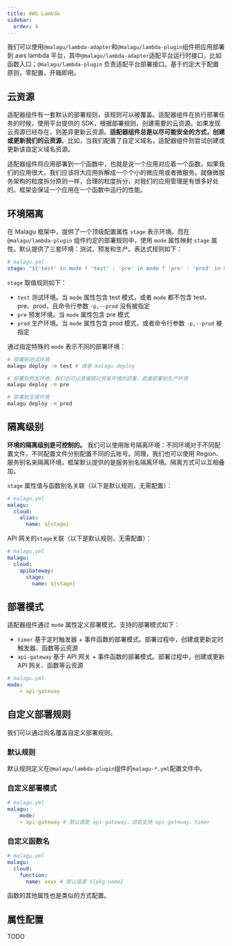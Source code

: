 ```yaml
---
title: AWS Lambda
sidebar:
  order: 4
---
```


我们可以使用`@malagu/lambda-adapter`和`@malagu/lambda-plugin`组件把应用部署到 aws lambda 平台，其中`@malagu/lambda-adapter`适配平台运行时接口，比如函数入口；`@malagu/lambda-plugin` 负责适配平台部署接口。基于约定大于配置原则，零配置，开箱即用。

## 云资源

适配器组件有一套默认的部署规则，该规则可以被覆盖。适配器组件在执行部署任务的时候，使用平台提供的 SDK，根据部署规则，创建需要的云资源。如果发现云资源已经存在，则差异更新云资源。**适配器组件总是以尽可能安全的方式，创建或更新我们的云资源**。比如，当我们配置了自定义域名，适配器组件则尝试创建或更新该自定义域名资源。

适配器组件将应用部署到一个函数中，也就是说一个应用对应着一个函数，如果我们的应用很大，我们应该将大应用拆解成一个个小的微应用或者微服务。就像微服务架构的粒度拆分原则一样，合理的粒度拆分，对我们的应用管理是有很多好处的。框架会保证一个应用在一个函数中运行的性能。

## 环境隔离

在 Malagu 框架中，提供了一个顶级配置属性 `stage` 表示环境。而在 `@malagu/lambda-plugin` 组件约定的部署规则中，使用 `mode` 属性映射 `stage` 属性。默认提供了三套环境：测试、预发和生产。表达式规则如下：

```yml
# malagu.yml
stage: "${'test' in mode ? 'test' : 'pre' in mode ? 'pre' : 'prod' in mode ? 'prod' : cliContext.prod ? 'prod' : 'test'}" # test, pre, prod
```

`stage` 取值规则如下：

- `test` 测试环境。当 `mode` 属性包含 test 模式，或者 `mode` 都不包含 test、pre、prod，且命令行参数 `-p,--prod` 没有被指定
- `pre` 预发环境。当 `mode` 属性包含 pre 模式
- `prod` 生产环境。当 `mode` 属性包含 prod 模式，或者命令行参数 `-p,--prod` 被指定

通过指定特殊的 `mode` 表示不同的部署环境：

```bash
# 部署到测试环境
malagu deploy -m test # 或者 malagu deploy

# 部署到预发环境，我们也可以直接跳过预发环境的部署，直接部署到生产环境
malagu deploy -m pre

# 部署到生成环境
malagu deploy -m prod
```

## 隔离级别

**环境的隔离级别是可控制的。** 我们可以使用账号隔离环境：不同环境对于不同配置文件，不同配置文件分别配置不同的云账号。同理，我们也可以使用 Region、服务别名来隔离环境。框架默认提供的是服务别名隔离环境。隔离方式可以互相叠加。

`stage` 属性值与函数别名关联（以下是默认规则，无需配置）：

```yml
# malagu.yml
malagu:
  cloud:
    alias:
      name: ${stage}
```

API 网关的`stage`关联（以下是默认规则，无需配置）：

```yml
# malagu.yml
malagu:
  cloud:
    apiGateway:
      stage:
        name: ${stage}
```

## 部署模式

适配器组件通过 `mode` 属性定义部署模式，支持的部署模式如下：

- `timer` 基于定时触发器 + 事件函数的部署模式。部署过程中，创建或更新定时触发器、函数等云资源
- `api-gateway` 基于 API 网关 + 事件函数的部署模式。部署过程中，创建或更新 API 网关、函数等云资源

```yml
# malagu.yml
mode:
	- api-gateway
```

## 自定义部署规则

我们可以通过同名覆盖自定义部署规则。

### 默认规则

默认规则定义在`@malagu/lambda-plugin`组件的`malagu-*.yml`配置文件中。

### 自定义部署模式

```yml
# malagu.yml
malagu:
	mode:
    - api-gateway # 默认值是 api-gateway，目前支持 api-gateway、timer
```

### 自定义函数名

```yml
# malagu.yml
malagu:
  cloud:
    function:
      name: xxxx # 默认值是 ${pkg.name}
```

函数的其他属性也是类似的方式配置。

## 属性配置

TODO
